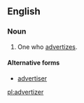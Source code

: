 ==English==

===Noun===
{{en-noun}}

# One who [[advertize]]s.

====Alternative forms====
* [[advertiser]]

[[pl:advertizer]]